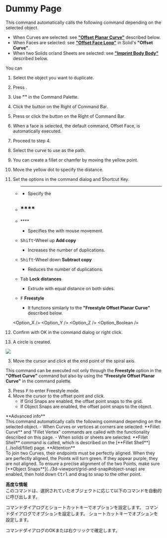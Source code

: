 
# Dummy Page

<Reference shortcut="" command="Curve Array" button="Right of Command Bar" />

This command automatically calls the following command depending on the selected object.
- When Curves are selected: see [**"Offset Planar Curve"**](#offset-planar-curve) described below.
- When Faces are selected: see [**"Offset Face Loop"**](../solid/offset-curve#offset-face-loop) in Solid's **"Offset Curve"**.
- When two Solids or/and Sheets are selected: see [**"Imprint Body Body"**](#imprint-body-body) described below.

You can 

1. Select the object you want to duplicate.

2. Press <kbd></kbd>.
2. Use **""** in the Command Palette.
2. Click the button <ButtonIcon type="button-radial-array" /> on the Right of Command Bar.
2. Press <kbd></kbd> or click the button <ButtonIcon type="button-" /> on the Right of Command Bar.
2. When a face is selected, the default command, Offset Face, is automatically executed.

3. Proceed to step 4.

3. Select the curve to use as the path.
3. You can create a fillet or chamfer by moving the yellow point.
3. Move the yellow dot to specify the distance.

4. Set the options in the command dialog and Shortcut Key.
   - ****
      - Specify the 
   - <kbd></kbd> ****
      - 

   - <kbd></kbd> ****
      - Specifies the    with mouse movement.

   - <kbd>Shift</kbd>-Wheel up **Add copy**
      - Increases the number of duplications.
   - <kbd>Shift</kbd>-Wheel down **Subtract copy**
      - Reduces the number of duplications.

   - <kbd>Tab</kbd> **Lock distances**
      - Extrude with equal distance on both sides.

   - <kbd>F</kbd> **Freestyle**
      - It functions similarly to the **"Freestyle Offset Planar Curve"** described below.

   <Option_X />
   <Option_Y />
   <Option_Z />
   <Option_Boolean />

4. Confirm with OK in the command dialog or right click.

5. A circle is created.

![](/img/hoge.gif)

3. Move the cursor and click at the end point of the spiral axis.


This command can be executed not only through the **Freestyle** option in the **"Offset Curve"** command but also by using the **"Freestyle Offset Planar Curve"** in the command palette.

3. Press <kbd>F</kbd> to enter Freestyle mode.
4. Move the cursor to the offset point and click.
    - If Grid Snaps are enabled, the offset point snaps to the grid.
    - If Object Snaps are enabled, the offset point snaps to the object.

<Callout type="info" emoji="ℹ️">
**Advanced info**<br />
This command automatically calls the following command depending on the selected object.
- When Curves or vertices at corners are selected: **Fillet Curve** and "Fillet Vertex" commands are called with the functionality described on this page.
- When solids or sheets are selected: **Fillet Shell** command is called, which is described on the [**Fillet Shell**](../solid/fillet) page.
</Callout>

<Callout emoji="❗">
**Attention**<br />
To join two Curves, their endpoints must be perfectly aligned.
When they are perfectly aligned, the Points will turn green. If they appear purple, they are not aligned.
To ensure a precise alignment of the two Points, make sure [**Object Snaps**](../3d-viewport/grid-and-snap#object-snap) are enabled, then hold down <kbd>Ctrl</kbd> and drag to snap to the other point.
</Callout>

<Callout type="warning" emoji="⚠️">
</Callout>



**高度な情報**<br />
このコマンドは、選択されていたオブジェクトに応じて以下のコマンドを自動的に呼び出します。

コマンドダイアログとショートカットキーでオプションを設定します。
コマンドダイアログでオプションを設定します。
ショートカットキーでオプションを設定します。

コマンドダイアログのOKまたは右クリックで確定します。
